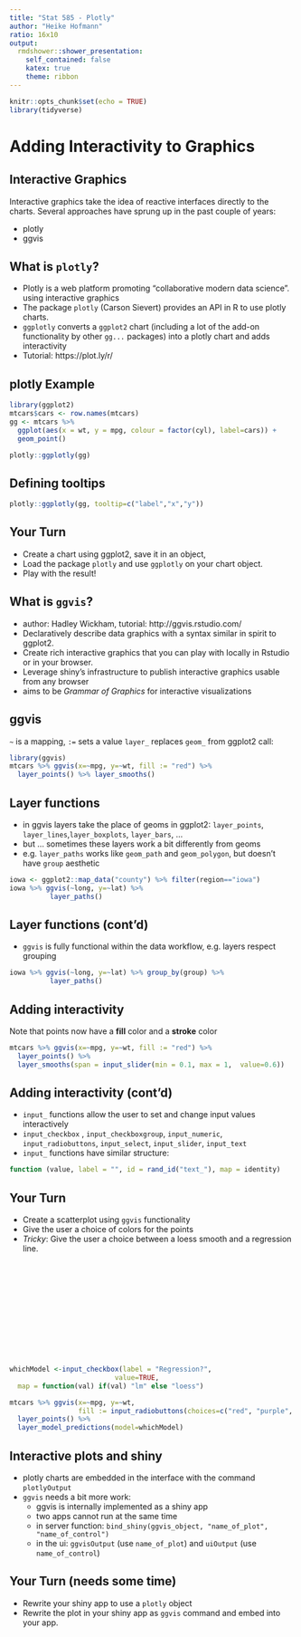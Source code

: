```yaml
---
title: "Stat 585 - Plotly"
author: "Heike Hofmann"
ratio: 16x10
output:
  rmdshower::shower_presentation:
    self_contained: false
    katex: true
    theme: ribbon
---
```

```r
knitr::opts_chunk$set(echo = TRUE)
library(tidyverse)
```

# Adding Interactivity to Graphics

## Interactive Graphics

Interactive graphics take the idea of reactive interfaces directly to the charts. Several approaches have sprung up in the past couple of years:

- plotly
- ggvis

## What is `plotly`?

- Plotly is a web platform promoting "collaborative modern data science". using interactive graphics
- The package `plotly` (Carson Sievert) provides an API in R to use plotly charts.
- `ggplotly` converts a `ggplot2` chart (including a lot of the add-on functionality by other `gg...` packages) into a plotly chart and adds interactivity
- Tutorial: https://plot.ly/r/

## plotly Example

```r
library(ggplot2)
mtcars$cars <- row.names(mtcars)
gg <- mtcars %>% 
  ggplot(aes(x = wt, y = mpg, colour = factor(cyl), label=cars)) +
  geom_point()

plotly::ggplotly(gg)
```

## Defining tooltips

```r
plotly::ggplotly(gg, tooltip=c("label","x","y"))
```

## Your Turn

- Create a chart using ggplot2, save it in an object,
- Load the package `plotly` and use `ggplotly` on your chart object.
- Play with the result!


## What is `ggvis`?

- author: Hadley Wickham, tutorial: http://ggvis.rstudio.com/
- Declaratively describe data graphics with a syntax similar in spirit to ggplot2.
- Create rich interactive graphics that you can play with locally in Rstudio or in your browser.
- Leverage shiny’s infrastructure to publish interactive graphics usable from any browser
- aims to be *Grammar of Graphics* for interactive visualizations


## ggvis 

`~` is a mapping, `:=` sets a value
`layer_` replaces `geom_` from ggplot2 call:

```r
library(ggvis)
mtcars %>% ggvis(x=~mpg, y=~wt, fill := "red") %>% 
  layer_points() %>% layer_smooths()
```


## Layer functions

- in ggvis layers take the place of geoms in ggplot2: `layer_points`, `layer_lines`,`layer_boxplots`, `layer_bars`, ...
- but ... sometimes these layers work a bit differently from geoms
- e.g. `layer_paths` works like `geom_path` and `geom_polygon`, but doesn’t have `group` aesthetic

```r
iowa <- ggplot2::map_data("county") %>% filter(region=="iowa")
iowa %>% ggvis(~long, y=~lat) %>% 
          layer_paths()
```

## Layer functions (cont'd)

- `ggvis` is fully functional within the data workflow, e.g. layers respect grouping


```r
iowa %>% ggvis(~long, y=~lat) %>% group_by(group) %>%
          layer_paths()
```

## Adding interactivity

Note that points now have a **fill** color and a **stroke** color

```r
mtcars %>% ggvis(x=~mpg, y=~wt, fill := "red") %>% 
  layer_points() %>% 
  layer_smooths(span = input_slider(min = 0.1, max = 1,  value=0.6))
```

## Adding interactivity (cont'd)

- `input_` functions allow the user to set and change input values interactively
- `input_checkbox` , `input_checkboxgroup`, `input_numeric`, `input_radiobuttons`, `input_select`, `input_slider`, `input_text`
- `input_` functions have similar structure:

```r
function (value, label = "", id = rand_id("text_"), map = identity) 
```

## Your Turn

- Create a scatterplot using `ggvis` functionality
- Give the user a choice of colors for the points
- *Tricky*: Give the user a choice between a loess smooth and a regression line.

<br>
<br>
<br>
<br>
<br>
<br>
<br>
<br>
<br>
<br>

```r
whichModel <-input_checkbox(label = "Regression?",
                          value=TRUE,
  map = function(val) if(val) "lm" else "loess")

mtcars %>% ggvis(x=~mpg, y=~wt, 
                 fill := input_radiobuttons(choices=c("red", "purple", "steelblue"), selected="red", label = "Pick a color for the points")) %>% 
  layer_points() %>%
  layer_model_predictions(model=whichModel)
```


## Interactive plots and shiny

- plotly charts are embedded in the interface with the command `plotlyOutput`
- `ggvis` needs a bit more work:
    - ggvis is internally implemented as a shiny app
    - two apps cannot run at the same time
    - in server function:
    `bind_shiny(ggvis_object, "name_of_plot", "name_of_control")`
    - in the ui: `ggvisOutput` (use `name_of_plot`) and `uiOutput` (use `name_of_control`)


## Your Turn (needs some time)

- Rewrite your shiny app to use a `plotly` object
- Rewrite the plot in your shiny app as `ggvis` command and embed into your app.
